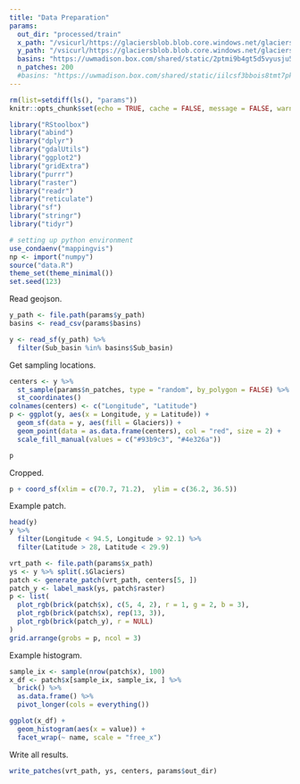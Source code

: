 ```yaml
---
title: "Data Preparation"
params:
  out_dir: "processed/train"
  x_path: "/vsicurl/https://glaciersblob.blob.core.windows.net/glaciersdata-kris/region.vrt"
  y_path: "/vsicurl/https://glaciersblob.blob.core.windows.net/glaciersdata-kris/glaciers.geojson"
  basins: "https://uwmadison.box.com/shared/static/2ptmi9b4gt5d5vyusju5u8kn5n1s6hnd.csv"
  n_patches: 200
  #basins: "https://uwmadison.box.com/shared/static/iilcsf3bbois8tmt7pklriu219s4wlu6.csv" # for test basins
---
```


```r
rm(list=setdiff(ls(), "params"))
knitr::opts_chunk$set(echo = TRUE, cache = FALSE, message = FALSE, warning = FALSE)
```

```r
library("RStoolbox")
library("abind")
library("dplyr")
library("gdalUtils")
library("ggplot2")
library("gridExtra")
library("purrr")
library("raster")
library("readr")
library("reticulate")
library("sf")
library("stringr")
library("tidyr")

# setting up python environment
use_condaenv("mappingvis")
np <- import("numpy")
source("data.R")
theme_set(theme_minimal())
set.seed(123)
```

Read geojson.

```r
y_path <- file.path(params$y_path)
basins <- read_csv(params$basins)

y <- read_sf(y_path) %>%
  filter(Sub_basin %in% basins$Sub_basin)
```

Get sampling locations.

```r
centers <- y %>%
  st_sample(params$n_patches, type = "random", by_polygon = FALSE) %>%
  st_coordinates()
colnames(centers) <- c("Longitude", "Latitude")
p <- ggplot(y, aes(x = Longitude, y = Latitude)) +
  geom_sf(data = y, aes(fill = Glaciers)) +
  geom_point(data = as.data.frame(centers), col = "red", size = 2) +
  scale_fill_manual(values = c("#93b9c3", "#4e326a"))

p
```

Cropped.

```r
p + coord_sf(xlim = c(70.7, 71.2),  ylim = c(36.2, 36.5))
```
Example patch.

```r
head(y)
y %>%
  filter(Longitude < 94.5, Longitude > 92.1) %>%
  filter(Latitude > 28, Latitude < 29.9)
```


```r
vrt_path <- file.path(params$x_path)
ys <- y %>% split(.$Glaciers)
patch <- generate_patch(vrt_path, centers[5, ])
patch_y <- label_mask(ys, patch$raster)
p <- list(
  plot_rgb(brick(patch$x), c(5, 4, 2), r = 1, g = 2, b = 3),
  plot_rgb(brick(patch$x), rep(13, 3)),
  plot_rgb(brick(patch_y), r = NULL)
)
grid.arrange(grobs = p, ncol = 3)
```

Example histogram.

```r
sample_ix <- sample(nrow(patch$x), 100)
x_df <- patch$x[sample_ix, sample_ix, ] %>%
  brick() %>%
  as.data.frame() %>%
  pivot_longer(cols = everything())

ggplot(x_df) +
  geom_histogram(aes(x = value)) +
  facet_wrap(~ name, scale = "free_x")
```

Write all results.

```r
write_patches(vrt_path, ys, centers, params$out_dir)
```